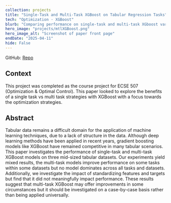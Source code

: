 ```yaml
---
collection: projects
title: "Single-Task and Multi-Task XGBoost on Tabular Regression Tasks"
tech: "Optimization · XGBoost"
blurb: "Comparing performance on single-task and multi-task XGboost variants on tabular regression tasks."
hero_image: "projects/mtlXGBoost.png"
hero_image_alt: "Screenshot of paper front page"
endDate: "2025-04-11"
hide: False
---
```


GitHub: [Repo](https://github.com/Cormac-C/507-project)

## Context

This project was completed as the course project for ECSE 507 (Optimization & Optimal Control). This paper looked to explore the benefits of a single task vs multi task strategies with XGBoost with a focus towards the optimization strategies.

## Abstract

Tabular data remains a difficult domain for the application of machine learning techniques, due to a lack of structure in the data. Although deep learning methods have been applied in recent years, gradient boosting models like XGBoost have remained competitive in many tabular scenarios. This paper investigates the performance of single-task and multi-task XGBoost models on three mid-sized tabular datasets. Our experiments yield mixed results, the multi-task models improve performance on some tasks within some datasets but no model dominates across all tasks and datasets. Additionally, we investigate the impact of standardizing features and targets but find that it did not meaningfully impact performance. These results suggest that multi-task XGBoost may offer improvements in some circumstances but it should be investigated on a case-by-case basis rather than being applied universally.
